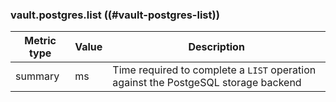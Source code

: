 ### vault.postgres.list ((#vault-postgres-list))

Metric type | Value | Description
----------- | ----- | -----------
summary     | ms    | Time required to complete a `LIST` operation against the PostgeSQL storage backend